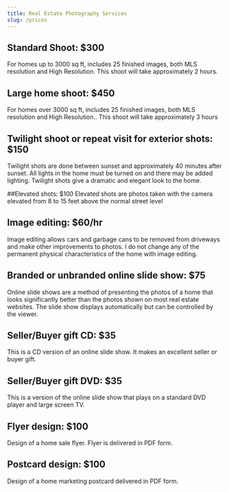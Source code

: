 ```yaml
---
title: Real Estate Photography Services
slug: /prices
---
```


## Standard Shoot: $300
For homes up to 3000 sq ft, includes 25 finished images, both MLS resolution and High Resolution. This shoot will take approximately 2 hours.

## Large home shoot: $450
For homes over 3000 sq ft, includes 25 finished images, both MLS resolution and High Resolution.. This shoot will take approximately 3 hours

## Twilight shoot or repeat visit for exterior shots: $150
Twilight shots are done between sunset and approximately 40 minutes after sunset. All lights in the home must be turned on and there may be added lighting. Twilight shots give a dramatic and elegant look to the home.

##Elevated shots: $100
Elevated shots are photos taken with the camera elevated from 8 to 15 feet above the normal street level

## Image editing: $60/hr
Image editing allows cars and garbage cans to be removed from driveways and make other improvements to photos. I do not change any of the permanent physical characteristics of the home with image editing.

## Branded or unbranded online slide show: $75
Online slide shows are a method of presenting the photos of a home that looks significantly better than the photos shown on most real estate websites. The slide show displays automatically but can be controlled by the viewer.

## Seller/Buyer gift CD: $35
This is a CD version of an online slide show. It makes an excellent seller or buyer gift.

## Seller/Buyer gift DVD: $35 
This is a version of the online slide show that plays on a standard DVD player and large screen TV.

## Flyer design: $100
Design of a home sale flyer. Flyer is delivered in PDF form.

## Postcard design: $100 
Design of a home marketing postcard delivered in PDF form.
